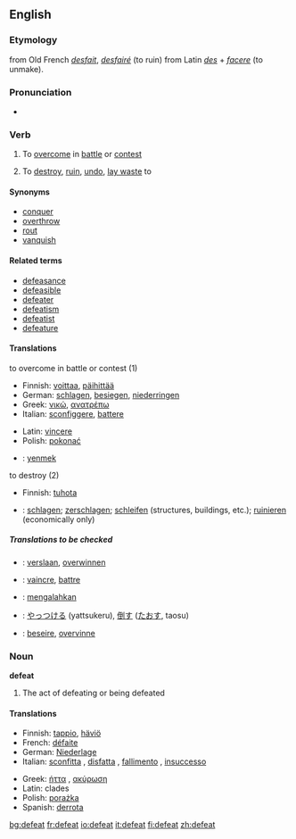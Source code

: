 ==English==

===Etymology===
from Old French ''[[desfait]]'', ''[[desfairé]]'' (to ruin) from Latin ''[[des]]'' + ''[[facere]]'' (to unmake).

===Pronunciation===
*{{IPA|/dɪ'fiːt/}}

===Verb===
{{en-verb}}

# {{transitive}} To [[overcome]] in [[battle]] or [[contest]]
# {{transitive}} To [[destroy]], [[ruin]], [[undo]], [[lay waste]] to

====Synonyms====
*[[conquer]]
*[[overthrow]]
*[[rout]]
*[[vanquish]]

====Related terms====
*[[defeasance]]
*[[defeasible]]
*[[defeater]]
*[[defeatism]]
*[[defeatist]]
*[[defeature]]

====Translations====
;to overcome in battle or contest (1)
{{top}}
*Finnish: [[voittaa]], [[päihittää]]
*German: [[schlagen]], [[besiegen]], [[niederringen]]
*Greek: [[νικώ]], [[ανατρέπω]]
*Italian: [[sconfiggere]], [[battere]]
{{mid}}
*Latin: [[vincere]]
*Polish: [[pokonać]]
*{{ttbc|Turkish}}: [[yenmek]]
{{bottom}}

;to destroy (2)
{{top}}
*Finnish: [[tuhota]]
{{mid}}
*{{ttbc|German}}: [[schlagen]]; [[zerschlagen]]; [[schleifen]] (structures, buildings, etc.); [[ruinieren]] (economically only)
{{bottom}}

=====Translations to be checked=====
{{checktrans}}
{{top}}
*{{ttbc|Dutch}}: [[verslaan]], [[overwinnen]]
*{{ttbc|French}}: [[vaincre]], [[battre]]
{{mid}}
*{{ttbc|Indonesian}}: [[mengalahkan]]
*{{ttbc|Japanese}}: [[やっつける]] (yattsukeru), [[倒す]] ([[たおす]], taosu)
*{{ttbc|Norwegian}}: [[beseire]], [[overvinne]]
{{bottom}}

===Noun===
'''defeat'''

# The act of defeating or being defeated

====Translations====
{{top}}
*Finnish: [[tappio]], [[häviö]]
*French: [[défaite]] {{f}}
*German: [[Niederlage]] {{f}}
*Italian: [[sconfitta]] {{f}}, [[disfatta]] {{f}}, [[fallimento]] {{m}}, [[insuccesso]] {{m}}
{{mid}}
*Greek: [[ήττα]] {{f}}, [[ακύρωση]] {{f}}
*Latin: clades {{f}}
*Polish: [[porażka]] {{f}}
*Spanish: [[derrota]] {{f}}
{{bottom}}

[[bg:defeat]]
[[fr:defeat]]
[[io:defeat]]
[[it:defeat]]
[[fi:defeat]]
[[zh:defeat]]